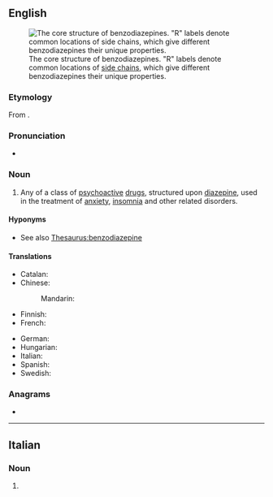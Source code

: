 {{also|benzodiazépine}}
==English==
{{wikipedia}}
[[Image:Benzodiazepine.svg|thumb|The core structure of benzodiazepines. "R" labels denote common locations of [[side chain]]s, which give different benzodiazepines their unique properties.]]

===Etymology===
From {{prefix|benzo|diazepine|lang=en}}.

===Pronunciation===
* {{IPA|/ˌbɛnzoʊdaɪˈæzɨpiːn/|lang=en}}

===Noun===
{{en-noun}}

# {{lb|en|pharmaceutical drug}} Any of a class of [[psychoactive]] [[drug]]s, structured upon [[diazepine]], used in the treatment of [[anxiety]], [[insomnia]] and other related disorders.

====Hyponyms====
* See also [[Thesaurus:benzodiazepine]]

====Translations====
{{trans-top|any of a class of psychoactive drugs}}
* Catalan: {{t|ca|benzodiazepina|f}}
* Chinese:
*: Mandarin: {{t|cmn|苯二氮䓬|tr=běnèrdànzhuó|sc=Hani}}
* Finnish: {{t+|fi|bentsodiatsepiini}}
* French: {{t+|fr|benzodiazépine|m}}
{{trans-mid}}
* German: {{t|de|Benzodiazepin|n}}
* Hungarian: {{t+|hu|benzodiazepin}}
* Italian: {{t+|it|benzodiazepina|f}}
* Spanish: {{t|es|benzodiazepina|f}}
* Swedish: {{t|sv|bensodiazepin|c}}
{{trans-bottom}}

===Anagrams===
* {{anagrams|en|a=abdeeeiinnopzz|dibenzoazepine}}

----

==Italian==

===Noun===
{{head|it|noun plural form|g=f}}

# {{plural of|benzodiazepina|lang=it}}